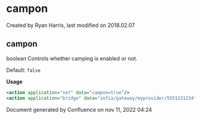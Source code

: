 
# campon 

 Created by  Ryan Harris, last modified on 2018.02.07

## campon

boolean Controls whether camping is enabled or not.

Default: `false`

**Usage**

```xml
<action application="set" data="campon=true"/>
<action application="bridge" data="sofia/gateway/myprovider/5551231234"/>
```

Document generated by Confluence on nov 11, 2022 04:24

